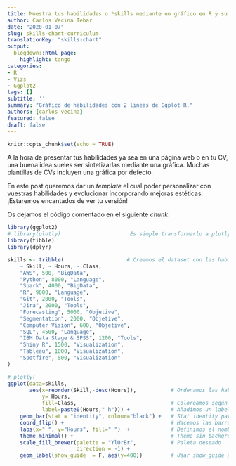 ```yaml
---
title: Muestra tus habilidades o *skills mediante un gráfico en R y su paquete Ggplot
author: Carlos Vecina Tebar
date: "2020-01-07"
slug: skills-chart-curriculum
translationKey: "skills-chart"
output:
  blogdown::html_page:
    highlight: tango
categories:
- R
- Vizs
- Ggplot2
tags: []
subtitle: ''
summary: "Gráfico de habilidades con 2 lineas de Ggplot R."
authors: [carlos-vecina]
featured: false
draft: false
---
```


```r
knitr::opts_chunk$set(echo = TRUE)
```

A la hora de presentar tus habilidades ya sea en una página web o en tu CV, una buena idea sueles ser sintetizarlas mediante una gráfica. Muchas plantillas de CVs incluyen una gráfica por defecto.

En este post queremos dar un *template* el cual poder personalizar con vuestras habilidades y evolucionar incorporando mejoras estéticas. ¡Estaremos encantados de ver tu versión!

Os dejamos el código comentado en el siguiente *chunk*:

```r
library(ggplot2)
# library(plotly)                      Es simple transformarlo a plotly
library(tibble)
library(dplyr)

skills <- tribble(                    # Creamos el dataset con las habilidades
    ~ Skill, ~ Hours, ~ Class,
    "AWS", 500, "BigData",
    "Python", 8000, "Language",
    "Spark", 4000, "BigData",
    "R", 9000, "Language",
    "Git", 2000, "Tools",
    "Jira", 2000, "Tools",
    "Forecasting", 5000, "Objetive",
    "Segmentation", 2000, "Objetive",
    "Computer Vision", 600, "Objetive",
    "SQL", 4500, "Language",
    "IBM Data Stage & SPSS", 1200, "Tools",
    "Shiny R", 1500, "Visualization",
    "Tableau", 1000, "Visualization",
    "Spotfire", 500, "Visualization"
) 
```


```r
# plotly(                              
ggplot(data=skills,
       aes(x=reorder(Skill,-desc(Hours)),           # Ordenamos las habilidades según las horas dedicadas
           y= Hours,                                
           fill=Class,                              # Coloreamos según ek tipo de habilidad
           label=paste0(Hours," h"))) +             # Añadimos un label con las horas
    geom_bar(stat = "identity", colour="black") +   # Stat identity para que pueda tener eje Y
    coord_flip() +                                  # Hacemos las barras horizontales
    labs(x=" ", y="Hours", fill=" ")  +             # Definimos el nombre de los ejes
    theme_minimal() +                               # Theme sin background
    scale_fill_brewer(palette = "YlOrBr",           # Paleta deseado
                      direction = -1) +
    geom_label(show_guide  = F, aes(y=400))         # Usar show_guide a pesar del warning

```

